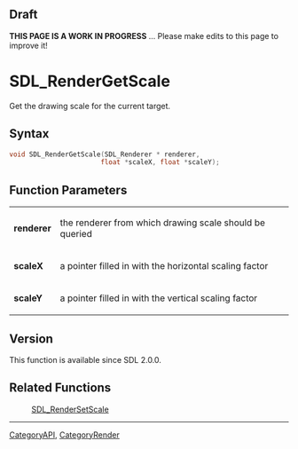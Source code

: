 
== Draft ==


'''THIS PAGE IS A WORK IN PROGRESS''' ... Please make edits to this page to improve it!



<!-- #*^*^*^*^*See https://wiki.libsdl.org/SGFunctions for details on editing this page*^*^*^*^* -->


= SDL_RenderGetScale =

Get the drawing scale for the current target.

== Syntax ==

<syntaxhighlight lang='c'>
void SDL_RenderGetScale(SDL_Renderer * renderer,
                       float *scaleX, float *scaleY);
</syntaxhighlight>

== Function Parameters ==

{|
|'''renderer'''
|the renderer from which drawing scale should be queried
|-
|'''scaleX'''
|a pointer filled in with the horizontal scaling factor
|-
|'''scaleY'''
|a pointer filled in with the vertical scaling factor
|}

== Version ==

This function is available since SDL 2.0.0.



== Related Functions ==

:[[SDL_RenderSetScale]]

----
[[CategoryAPI]], [[CategoryRender]]
<!-- #See the Style Guide for instructions on editing the footer. -->


